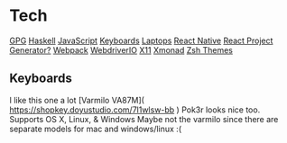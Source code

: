 = Tech =
[[GPG]]
[[Haskell]]
[[JavaScript]]
[[Keyboards]]
[[Laptops]]
[[React Native]]
[[React Project Generator?]]
[[Webpack]]
[[WebdriverIO]]
[[X11]]
[[Xmonad]]
[[Zsh Themes]]

== Keyboards ==
I like this one a lot [Varmilo VA87M]( https://shopkey.doyustudio.com/7l1wlsw-bb )
Pok3r looks nice too. Supports OS X, Linux, & Windows
Maybe not the varmilo since there are separate models for mac and windows/linux :(
